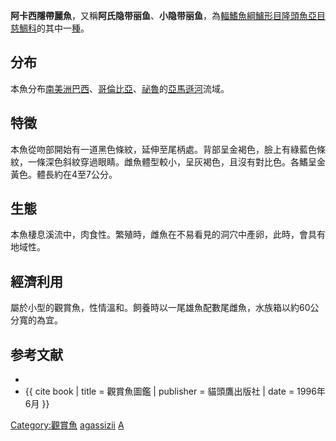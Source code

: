 {{Speciesbox
| name = 阿卡西隱帶麗魚
| status = NE
| status_system = IUCN3.1
| image =Apistogramma agassizii-02.jpg
| image_width = 250px
| genus = Apistogramma
| species = agassizii
| authority = [[Steindachner|Steindachner]], 1875
| synonyms = *''Apistogramma agassizi''<br /><small>Steindachner, 1875</small>
*''Apistogramma parva''<br /><small>Ahl, 1931</small>
*''Geophagus agassizii''<br /><small>Steindachner, 1875</small>
}}

'''阿卡西隱帶麗魚'''，又稱'''阿氏隐带丽鱼'''、'''小隐带丽鱼'''，為[[輻鰭魚綱|輻鰭魚綱]][[鱸形目|鱸形目]][[隆頭魚亞目|隆頭魚亞目]][[慈鯛科|慈鯛科]]的其中一[[種|種]]。

==分布==
本魚分布[[南美洲|南美洲]][[巴西|巴西]]、[[哥倫比亞|哥倫比亞]]、[[祕魯|祕魯]]的[[亞馬遜河|亞馬遜河]]流域。

==特徵==
本魚從吻部開始有一道黑色條紋，延伸至尾柄處。背部呈金褐色，臉上有綠藍色條紋，一條深色斜紋穿過眼睛。雌魚體型較小，呈灰褐色，且沒有對比色。各鰭呈金黃色。體長約在4至7公分。

==生態==
本魚棲息溪流中，肉食性。繁殖時，雌魚在不易看見的洞穴中產卵，此時，會具有地域性。

==經濟利用==
屬於小型的觀賞魚，性情溫和。飼養時以一尾雄魚配數尾雌魚，水族箱以約60公分寬的為宜。

==参考文献==
*{{FishBase_species|genus=Apistogramma|species=agassizii|year=2011|month=12}}
*{{ cite book | title = 觀賞魚圖鑑 | publisher = 貓頭鷹出版社 | date = 1996年6月 }}
{{Taxonbar|from=Q390808}}

[[Category:觀賞魚|Category:觀賞魚]]
[[Category:隱帶麗魚屬|agassizii]]
[[Category:1875年描述的魚類|A]]